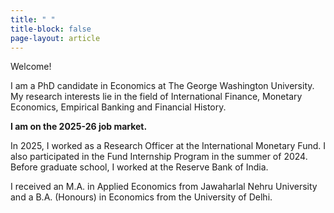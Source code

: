 ```yaml
---
title: " "
title-block: false
page-layout: article
---
```


Welcome!  

I am a PhD candidate in Economics at The George Washington University. 
My research interests lie in the field of International Finance, Monetary Economics, Empirical Banking and Financial History.

**I am on the 2025-26 job market.**

In 2025, I worked as a Research Officer at the International Monetary Fund. I also participated in the Fund Internship Program in the summer of 2024.
Before graduate school, I worked at the Reserve Bank of India. 

I received an M.A. in Applied Economics from Jawaharlal Nehru University and a B.A. (Honours) in Economics from the University of Delhi.


